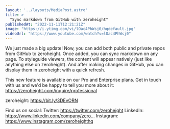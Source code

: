 ```yaml
---
layout: '../layouts/MediaPost.astro'
title: >
  "Sync markdown from GitHub with zeroheight"
publishedAt: "2022-11-11T12:21:21Z"
image: "https://i.ytimg.com/vi/lOac4PhWsj0/hqdefault.jpg"
videoUrl: "https://www.youtube.com/watch?v=lOac4PhWsj0"
---
```

We just made a big update! Now, you can add both public and private repos from GitHub to zeroheight. Once added, you can sync markdown on any page. To styleguide viewers, the content will appear natively (just like anything else on zeroheight). And after making changes in GitHub, you can display them in zeroheight with a quick refresh.

This new feature is available on our Pro and Enterprise plans. Get in touch with us and we'd be happy to tell you more about it: https://zeroheight.com/inquire/professional

zeroheight: https://bit.ly/3DEvORN

Find us on social:
Twitter: https://twitter.com/zeroheight
LinkedIn: https://www.linkedin.com/company/zero...
Instagram: https://www.instagram.com/zeroheighthq
